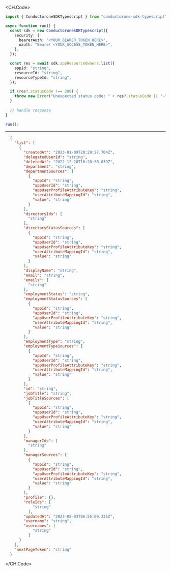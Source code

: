 
<CH.Code>
```typescript List.ts
import { ConductoroneSDKTypescript } from "conductorone-sdk-typescript";

async function run() {
  const sdk = new ConductoroneSDKTypescript({
    security: {
      bearerAuth: "<YOUR_BEARER_TOKEN_HERE>",
      oauth: "Bearer <YOUR_ACCESS_TOKEN_HERE>",
    },
  });

  const res = await sdk.appResourceOwners.list({
    appId: "string",
    resourceId: "string",
    resourceTypeId: "string",
  });

  if (res?.statusCode !== 200) {
    throw new Error("Unexpected status code: " + res?.statusCode || "-");
  }
  
  // handle response
}

run();
```
---

```json Example Response
  {
    "list": [
      {
        "createdAt": "2023-01-09T20:29:27.704Z",
        "delegatedUserId": "string",
        "deletedAt": "2022-12-20T16:20:30.039Z",
        "department": "string",
        "departmentSources": [
          {
            "appId": "string",
            "appUserId": "string",
            "appUserProfileAttributeKey": "string",
            "userAttributeMappingId": "string",
            "value": "string"
          }
        ],
        "directoryIds": [
          "string"
        ],
        "directoryStatusSources": [
          {
            "appId": "string",
            "appUserId": "string",
            "appUserProfileAttributeKey": "string",
            "userAttributeMappingId": "string",
            "value": "string"
          }
        ],
        "displayName": "string",
        "email": "string",
        "emails": [
          "string"
        ],
        "employmentStatus": "string",
        "employmentStatusSources": [
          {
            "appId": "string",
            "appUserId": "string",
            "appUserProfileAttributeKey": "string",
            "userAttributeMappingId": "string",
            "value": "string"
          }
        ],
        "employmentType": "string",
        "employmentTypeSources": [
          {
            "appId": "string",
            "appUserId": "string",
            "appUserProfileAttributeKey": "string",
            "userAttributeMappingId": "string",
            "value": "string"
          }
        ],
        "id": "string",
        "jobTitle": "string",
        "jobTitleSources": [
          {
            "appId": "string",
            "appUserId": "string",
            "appUserProfileAttributeKey": "string",
            "userAttributeMappingId": "string",
            "value": "string"
          }
        ],
        "managerIds": [
          "string"
        ],
        "managerSources": [
          {
            "appId": "string",
            "appUserId": "string",
            "appUserProfileAttributeKey": "string",
            "userAttributeMappingId": "string",
            "value": "string"
          }
        ],
        "profile": {},
        "roleIds": [
            "string"
          ],
        "updatedAt": "2023-05-03T06:55:09.335Z",
        "username": "string",
        "usernames": [
            "string"
          ]
      }
    ],
    "nextPageToken": "string"
  }
```
</CH.Code>
